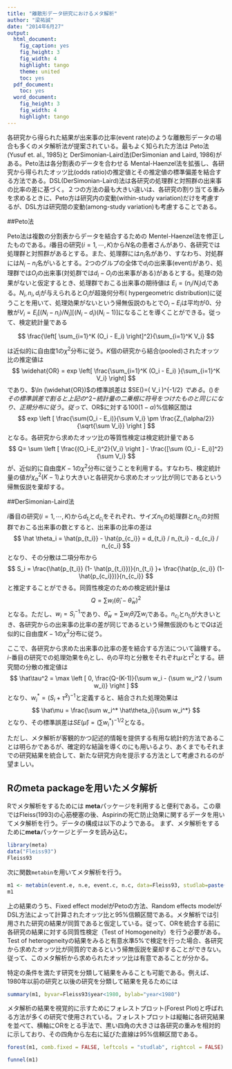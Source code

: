 ```yaml
---
title: "離散形データ研究におけるメタ解析"
author: "梁祐誠"
date: "2014年6月27"
output:
  html_document:
    fig_caption: yes
    fig_height: 3
    fig_width: 4
    highlight: tango
    theme: united
    toc: yes
  pdf_document:
    toc: yes
  word_document:
    fig_height: 3
    fig_width: 4
    highlight: tango
---
```


各研究から得られた結果が出来事の比率(event rate)のような離散形データの場合も多くのメタ解析法が提案されている。最もよく知られた方法は Peto法(Yusuf et. al., 1985)と DerSimonian-Laird法(DerSimonian and Laird, 1986)がある。Peto法は各分割表のデータを合わせる Mental-Haenzel法を拡張し、各研究から得られたオッツ比(odds ratio)の推定値とその推定値の標準偏差を結合する方法である。DSL(DerSimonian-Laird)法は各研究の処理群と対照群の出来事の比率の差に基づく。２つの方法の最も大きい違いは、各研究の割り当てる重みを求めるときに、Peto方は研究内の変動(within-study variation)だけを考慮するが、DSL方は研究間の変動(among-study variation)も考慮することである。

##Peto法

Peto法は複数の分割表からデータを結合するための Mentel-Haenzel法を修正したものである。$i$番目の研究($i = 1, \cdots, K$)から$N$名の患者さんがあり、各研究では処理群と対照群があるとする。また、処理群には$n_i$名があり、すなわち、対処群には$N_i - n_i$名がいるとする。2つのグルプの全体で$d_i$の出来事(event)があり、処理群では$O_i$の出来事(対処群では$d_i - O_i$の出来事がある)があるとする。処理の効果がないと仮定するとき、処理群でおこる出来事の期待値は $E_i = (n_i/N_i)d_i$である。$N_i, n_i, d_i$が与えられると$O_i$が超幾何分布( hypergeometric distribution)に従うことを用いて、処理効果がないという帰無仮説のもとで$O_i - E_i$は平均が0、分散が$V_i = E_i[(N_i - n_i)/N_i][(N_i - d_i)(N_i -1)]$になることを導くことができる。従って、検定統計量である

$$
\frac{\left[ \sum_{i=1}^K (O_i - E_i) \right]^2}{\sum_{i=1}^K V_i}
$$

は近似的に自由度1の$\chi^2$分布に従う。$K$個の研究から結合(pooled)されたオッツ比の推定値は
$$
\widehat{OR} = exp \left[ \frac{\sum_{i=1}^K (O_i - E_i) }{\sum_{i=1}^K V_i} \right]
$$
であり、$\ln (\widehat{OR})$の標準誤差は $SE(\ln \widehat{OR})=\left ( \sum V_i \right )^{-1/2} $である。$\ln (\widehat{OR})$をその標準誤差で割ると上記の$\chi^2$-統計量の二乗根に符号をつけたものと同じになり、正規分布に従う。従って、$OR$に対する$100(1-\alpha)\%$信頼区間は
$$
exp \left [ \frac{\sum(O_i - E_i)}{\sum V_i} \pm \frac{Z_{\alpha/2}}{\sqrt{\sum V_i}} \right ]
$$
となる。各研究から求めたオッツ比の等質性検定は検定統計量である
$$
Q= \sum \left [ \frac{(O_i-E_i)^2}{V_i} \right ] - \frac{[\sum (O_i - E_i)]^2}{\sum V_i}
$$
が、近似的に自由度$K-1$の$\chi^2$分布に従うことを利用する。すなわち、検定統計量の値が$\chi_{\alpha}^2 (K-1)$より大きいと各研究から求めたオッツ比が同じであるという帰無仮説を棄却する。

##DerSimonian-Laird法
 
$i$番目の研究($i = 1, \cdots, K$)から$d_{t_i}$と$d_{c_i}$をそれぞれ、サイズ$n_{t_i}$の処理群と$n_{c_i}$の対照群でおこる出来事の数とすると、出来事の比率の差は
$$
\hat \theta_i = \hat{p_{t_i}} - \hat{p_{c_i}} = d_{t_i} / n_{t_i} - d_{c_i} / n_{c_i}
$$
となり、その分散は二項分布から
$$
S_i = \frac{\hat{p_{t_i}} (1-  \hat{p_{t_i}})}{n_{t_i} }+ \frac{\hat{p_{c_i}} (1-  \hat{p_{c_i}})}{n_{c_i}} 
$$
と推定することができる。同質性検定のための検定統計量は
$$
Q= \sum w_i (\hat \theta_i - \bar\theta_w)^2
$$
となる。ただし、$w_i = S_i^{-1}$であり、$\bar\theta_w = {\sum w_i \hat\theta_i}/{\sum w_i}$である。$n_{c_i}$と$n_{t_i}$が大きいとき、各研究からの出来事の比率の差が同じであるという帰無仮説のもとで$Q$は近似的に自由度$K-1$の$\chi^2$分布に従う。

ここで、各研究から求めた出来事の比率の差を結合する方法について論機する。$i$-番目の研究での処理効果を$\theta_i$とし、$\theta_i$の平均と分散をそれぞれ$\mu$と$\tau^2$とする。研究間の分散の推定値は
$$
\hat\tau^2 = \max \left [ 0, \frac{Q-(K-1)}{\sum w_i - (\sum w_i^2 / \sum w_i)} \right ] 
$$
となり、$w_i^* = (S_i + \hat\tau^2)^{-1}$と定義すると、結合された処理効果は
$$
\hat\mu = \frac{\sum w_i^* \hat\theta_i}{\sum w_i^*}
$$ 
となり、その標準誤差は$SE(\hat\mu) = (\sum w_i^*)^{-1/2}$となる。

ただし、メタ解析が客観的かつ記述的情報を提供する有用な統計的方法であることは明らかであるが、確定的な結論を導くのにも用いるより、あくまでもそれまでの研究結果を統合して、新たな研究方向を提示する方法として考慮されるのが望ましい。

## Rのmeta packageを用いたメタ解析
Rでメタ解析をするためには **meta**パッケージを利用すると便利である。この章ではFleiss(1993)の心筋梗塞の後、Aspirinの死亡防止効果に関するデータを用いてメタ解析を行う。データの構成は以下のようである。
まず、メタ解析をするために**meta**パッケージとデータを読み込む。

```r
library(meta)
data("Fleiss93")
Fleiss93
```

次に関数`metabin`を用いてメタ解析を行う。
```r
m1 <- metabin(event.e, n.e, event.c, n.c, data=Fleiss93, studlab=paste(study,year), sm="OR")
m1
```
上の結果のうち、Fixed effect modelがPetoの方法、Random effects modelがDSL方法によって計算されたオッツ比と$95\%$信頼区間である。メタ解析では引用された研究の結果が同質であると仮定している。従って、ORを統合する前に各研究の結果に対する同質性検定（Test of Homogeneity）を行う必要がある。Test of heterogeneityの結果をみると有意水準$5\%$で検定を行った場合、各研究から求めたオッツ比が同質的であるという帰無仮説を棄却することができない。従って、このメタ解析から求められたオッツ比は有意であることが分かる。

特定の条件を満たす研究を分類して結果をみることも可能である。例えば、1980年以前の研究と以後の研究を分類して結果を見るためには
```r
summary(m1, byvar=Fleiss93$year<1980, bylab="year<1980")
```
メタ解析の結果を視覚的に示すためにフォレストプロット(Forest Plot)と呼ばれる方法が多くの研究で使用されている。フォレストプロットは縦軸に各研究結果を並べて、横軸にORをとる手法で、黒い四角の大きさは各研究の重みを相対的に示しており、その四角から左右に延びた直線は$95\%$信頼区間である。

```r
forest(m1, comb.fixed = FALSE, leftcols = "studlab", rightcol = FALSE)
```
```r
funnel(m1)
```
